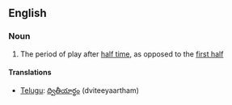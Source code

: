 {{also|second-half}}
==English==

===Noun===
{{en-noun|second halves}}

# {{sports}} The period of play after [[half time]], as opposed to the [[first half]]

====Translations====
{{trans-top}}
* [[Telugu]]: [[ద్వితీయార్థం]] (dviteeyaartham)
{{trans-mid}}
{{trans-bottom}}